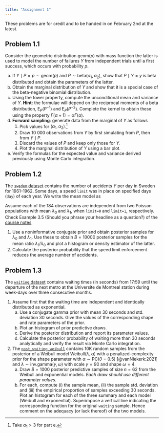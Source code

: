 ```yaml
---
title: "Assignment 1"
---
```


These problems are for credit and to be handed in on February 2nd at the latest.

## Problem 1.1


Consider the geometric distribution $\mathsf{geom}(p)$ with mass function
\begin{align*}
f(y; p) = p(1-p)^{y}, \qquad y = 0, 1, 2, \ldots;
\end{align*}
the latter is used to model the number of failures $Y$ from independent trials until a first success, which occurs with probability $p$.

a. If $Y \mid P=p \sim \mathsf{geom}(p)$ and $P \sim \mathsf{beta}(\alpha_1, \alpha_2)$, show that $P \mid Y=y$ is beta distributed and obtain the parameters of the latter.
b. Obtain the marginal distribution of $Y$ and show that it is a special case of the beta-negative binomial distribution.
c. Using the tower property, compute the unconditional mean and variance of $Y$. **Hint**: the formulae will depend on the reciprocal moments of a beta distribution,  $\mathsf{E}_P(P^{-1})$ and $\mathsf{E}_P(P^{-2})$. Complete the kernel to obtain these using the property $\Gamma(\alpha+1) = \alpha \Gamma(\alpha)$.
d. **Forward sampling**: generate data from the marginal of $Y$ as follows
   1. Pick values for $(\alpha_1, \alpha_2)$.^[Take $\alpha_1 > 3$ for part e.]
   2. Draw 10 000 observations from $Y$ by first simulating from $P$, then from $Y \mid P$. 
   3. Discard the values of $P$ and keep only those for $Y$. 
   4. Plot the marginal distribution of $Y$ using a bar plot.
e. Verify the formulas for the expected value and variance derived previously using Monte Carlo integration.


## Problem 1.2

The [`sweden` dataset](/files/data/sweden.csv) contains the number of accidents $Y$ per day in Sweden for 1961--1962. Some days, a speed `limit` was in place on specified days (`day`) of each year. We write the mean model as
\begin{align*}
\mathsf{E}(Y_i; \lambda_0, \lambda_1) &= \exp(\beta_0 + \beta_1\texttt{limit}_i)
\\&= \begin{cases} \lambda_0 & \texttt{limit}_i=0 \\ \lambda_1 & \texttt{limit}_i=1.\end{cases}
\end{align*}

Assume each of the 184 observations are independent from two Poisson populations with mean $\lambda_0$ and $\lambda_1$, when `limit=0` and `limit=1`, respectively. Check Example 3.5 (Should you phrase your headline as a question?) of the [course notes](https://lbelzile.github.io/MATH80601A/priors.html#exm-poisson-upworthy-question)

1. Use a noninformative conjugate prior and obtain posterior samples for $\lambda_0$ and $\lambda_1$. Use these to obtain $B=10 000$ posterior samples for the mean ratio $\lambda_1/\lambda_0$ and plot a histogram or density estimator of the latter.
2. Calculate the posterior probability that the speed limit enforcement reduces the average number of accidents.


## Problem 1.3

The [`waiting` dataset](/files/data/waiting.csv) contains waiting times (in seconds) from 17:59 until the departure of the next metro at the Universite de Montreal station during week-days over three consecutive months.

1. Assume first that the waiting time are independent and identically distributed as exponential. 
   a. Use a conjugate gamma prior with mean 30 seconds and std. deviation 30 seconds. Give the values of the corresponding shape and rate parameters of the prior.
   b. Plot an histogram of prior predictive draws.
   c. Derive the posterior distribution and report its parameter values.
   d. Calculate the posterior probability of waiting more than 30 seconds analytically and verify the result via Monte Carlo integration.
2. The [`post_waiting_weibull`](/files/data/post_waiting_weibull.csv) contains 10K random samples from the posterior of a Weibull model $\mathsf{Weibull}(\lambda, \alpha)$ with a penalized-complexity prior for the shape parameter with $\alpha \sim \mathsf{PC}(\theta=0.5)$ [@vanNiekerk:2021] and  $\lambda \sim \mathsf{inv. gamma}(\gamma, \omega)$ with scale $\gamma=90$ and shape $\omega=4$.
    a. Draw $B=1000$ posterior predictive samples of size $n=62$ from the Weibull and exponential models. *Each draw should use different parameter values.*
    b. For each, compute (i) the sample mean, (ii) the sample std. deviation and (iii) the empirical proportion of samples exceeding 30 seconds. Plot an histogram for each of the three summary and each model (Weibull and exponential). Superimpose a vertical line indicating the corresponding function for the original `waiting` sample. Hence comment on the adequacy (or lack thereof) of the two models.

